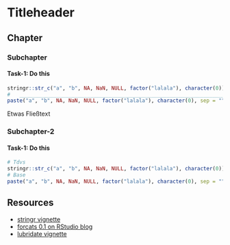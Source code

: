 # Titleheader

## Chapter

### Subchapter

#### Task-1: Do this
    
```r
stringr::str_c("a", "b", NA, NaN, NULL, factor("lalala"), character(0))
#   ____________________________________________________________________________
paste("a", "b", NA, NaN, NULL, factor("lalala"), character(0), sep = "")
```

Etwas Fließtext

### Subchapter-2

#### Task-1: Do this 
    
```r
# Tdvs
stringr::str_c("a", "b", NA, NaN, NULL, factor("lalala"), character(0))
# Base
paste("a", "b", NA, NaN, NULL, factor("lalala"), character(0), sep = "")
```


## Resources
* [stringr vignette](https://cran.r-project.org/web/packages/stringr/vignettes/stringr.html)
* [forcats 0.1 on RStudio blog](https://blog.rstudio.org/2016/08/31/forcats-0-1-0/)
* [lubridate vignette](https://cran.r-project.org/web/packages/lubridate/vignettes/lubridate.html)
